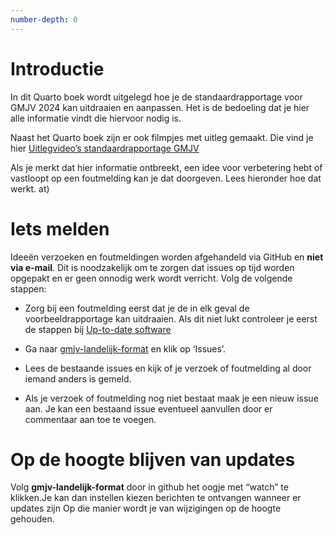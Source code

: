 ```yaml
---
number-depth: 0
---
```



# Introductie {.unnumbered}

In dit Quarto boek wordt uitgelegd hoe je de standaardrapportage voor GMJV 2024 kan uitdraaien en aanpassen. Het is de bedoeling dat je hier alle informatie vindt die hiervoor nodig is. 

Naast het Quarto boek zijn er ook filmpjes met uitleg gemaakt. Die vind je hier [Uitlegvideo's standaardrapportage GMJV](https://youtu.be/o-holF6ntbU?si=CKG8NVE2Uo-zD7eB)


Als je merkt dat hier informatie ontbreekt, een idee voor verbetering hebt of vastloopt op een foutmelding kan je dat doorgeven. Lees hieronder hoe dat werkt.
at)


# Iets melden

::: {.callout-important title="Updates volgen en problemen melden"}

Ideeën verzoeken en foutmeldingen worden afgehandeld via GitHub en **niet via e-mail**. Dit is noodzakelijk om te zorgen dat issues op tijd worden opgepakt en er geen onnodig werk wordt verricht. Volg de volgende stappen:

-   Zorg bij een foutmelding eerst dat je de in elk geval de voorbeeldrapportage kan uitdraaien. Als dit niet lukt controleer je eerst de stappen bij [Up-to-date software](beginnen.qmd#up-to-date-software)

-   Ga naar [gmjv-landelijk-format](https://github.com/ggdatascience/gmjv-landelijk-format) en klik op 'Issues'.

-   Lees de bestaande issues en kijk of je verzoek of foutmelding al door iemand anders is gemeld.

-   Als je verzoek of foutmelding nog niet bestaat maak je een nieuw issue aan. Je kan een  bestaand issue eventueel aanvullen door er commentaar aan toe te voegen.

:::


# Op de hoogte blijven van updates

Volg **gmjv-landelijk-format** door in github het oogje met "watch" te  klikken.Je kan dan instellen kiezen berichten te ontvangen wanneer er updates zijn Op die manier wordt je van wijzigingen op de hoogte gehouden.